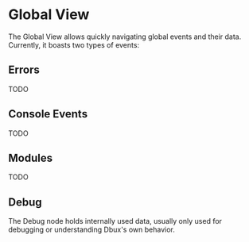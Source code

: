 # Global View

The Global View allows quickly navigating global events and their data. Currently, it boasts two types of events:

## Errors
TODO


## Console Events
TODO


## Modules

TODO


## Debug

The Debug node holds internally used data, usually only used for debugging or understanding Dbux's own behavior.
